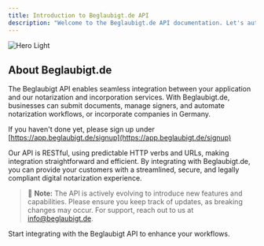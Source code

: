 ```yaml
---
title: Introduction to Beglaubigt.de API
description: "Welcome to the Beglaubigt.de API documentation. Let's automate legal for your business."
---
```


<img alt="Hero Light" classname="block dark:hidden" src="/images/platus-main.svg" />

## About Beglaubigt.de

The Beglaubigt API enables seamless integration between your application and our notarization and incorporation services. With Beglaubigt.de, businesses can submit documents, manage signers, and automate notarization workflows, or incorporate companies in Germany.

If you haven't done yet, please sign up under [https://app.beglaubigt.de/signup](https://app.beglaubigt.de/signup)

Our API is RESTful, using predictable HTTP verbs and URLs, making integration straightforward and efficient. By integrating with Beglaubigt.de, you can provide your customers with a streamlined, secure, and legally compliant digital notarization experience.

> 🔨 **Note:** The API is actively evolving to introduce new features and capabilities. Please ensure you keep track of updates, as breaking changes may occur. For support, reach out to us at [info@beglaubigt.de](mailto:info@beglaubigt.de).

<CardGroup cols={1}>
  <Card title="Get Started with API" icon="rocket" href="/quickstart">
    Start integrating with the Beglaubigt API to enhance your workflows.
  </Card>
</CardGroup>